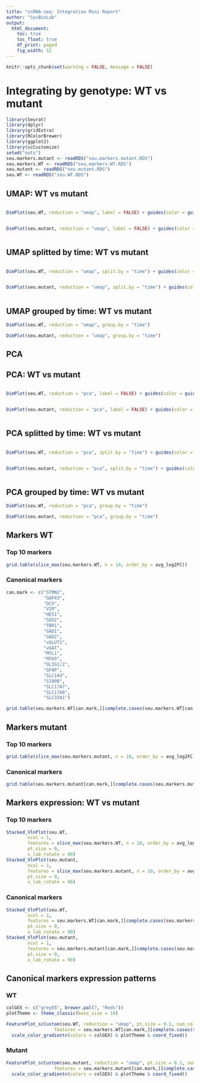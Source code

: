 ```yaml
---  
title: "scRNA-seq: Integration Mini Report"
author: "SysBioLab"
output: 
  html_document:
    toc: true
    toc_float: true
    df_print: paged
    fig_width: 12
---
```


<!-- Sergio Alías, 20231031 -->
<!-- Last modified 20231216 -->

<style type='text/css'>
    body .main-container {
        max-width: 90%;

    }

    .plot_real_size {
      overflow: scroll;
      max-height: 600px;
    }

    .plot_real_size img{
      max-width: none;
      max-height: none;
    }

    embed {
   
  }   
</style>

<style>
.dropdown-content {
  display: none;
}

.dropdown:hover .dropdown-content {
  display: block;
}
</style>

<style>
  .superbigimage{
      overflow-x:scroll;
      white-space: nowrap;
  }

  .superbigimage img{
     max-width: none;
  }


</style>

```r
knitr::opts_chunk$set(warning = FALSE, message = FALSE) 
```

# Integrating by genotype: WT vs mutant

```r
library(Seurat)
library(dplyr)
library(gridExtra)
library(RColorBrewer)
library(ggplot2)
library(scCustomize)
setwd("outs")
seu.markers.mutant <- readRDS("seu.markers.mutant.RDS")
seu.markers.WT <- readRDS("seu.markers.WT.RDS")
seu.mutant <- readRDS("seu.mutant.RDS")
seu.WT <- readRDS("seu.WT.RDS")
```

## UMAP: WT vs mutant

<div class="superbigimage">

```r
DimPlot(seu.WT, reduction = "umap", label = FALSE) + guides(color = guide_legend(override.aes = list(size=4), ncol=1))
```

</div>
<div class="superbigimage">

```r
DimPlot(seu.mutant, reduction = "umap", label = FALSE) + guides(color = guide_legend(override.aes = list(size=4), ncol=1))
```
</div>

## UMAP splitted by time: WT vs mutant

<div class="superbigimage">

```r
DimPlot(seu.WT, reduction = "umap", split.by = "time") + guides(color = guide_legend(override.aes = list(size=4), ncol=1))
```
</div>
<div class="superbigimage">

```r
DimPlot(seu.mutant, reduction = "umap", split.by = "time") + guides(color = guide_legend(override.aes = list(size=4), ncol=1))
```

</div>

## UMAP grouped by time: WT vs mutant

```r
DimPlot(seu.WT, reduction = "umap", group.by = "time")
```

```r
DimPlot(seu.mutant, reduction = "umap", group.by = "time")
```


## PCA

## PCA: WT vs mutant

<div class="superbigimage">

```r
DimPlot(seu.WT, reduction = "pca", label = FALSE) + guides(color = guide_legend(override.aes = list(size=4), ncol=1))
```

</div>
<div class="superbigimage">

```r
DimPlot(seu.mutant, reduction = "pca", label = FALSE) + guides(color = guide_legend(override.aes = list(size=4), ncol=1))
```
</div>

## PCA splitted by time: WT vs mutant

<div class="superbigimage">

```r
DimPlot(seu.WT, reduction = "pca", split.by = "time") + guides(color = guide_legend(override.aes = list(size=4), ncol=1))
```
</div>
<div class="superbigimage">

```r
DimPlot(seu.mutant, reduction = "pca", split.by = "time") + guides(color = guide_legend(override.aes = list(size=4), ncol=1))
```

</div>


## PCA grouped by time: WT vs mutant

```r
DimPlot(seu.WT, reduction = "pca", group.by = "time")
```

```r
DimPlot(seu.mutant, reduction = "pca", group.by = "time")
```


## Markers WT

### Top 10 markers

```r
grid.table(slice_max(seu.markers.WT, n = 10, order_by = avg_log2FC))
```

### Canonical markers

```r
can.mark <- c("STMN2",
              "GAP43",
              "DCX",
              "VIM", 
              "HES1", 
              "SOX2", 
              "TBR1", 
              "GAD1", 
              "GAD2", 
              "vGLUT1", 
              "vGAT", 
              "MYL1", 
              "MYH3", 
              "OLIG1/2", 
              "GFAP", 
              "SLC1A4", 
              "S100B", 
              "SLC17A7", 
              "SLC17A6", 
              "SLC32A1")
```

```r
grid.table(seu.markers.WT[can.mark,][complete.cases(seu.markers.WT[can.mark,]),])
```

## Markers mutant

### Top 10 markers

```r
grid.table(slice_max(seu.markers.mutant, n = 10, order_by = avg_log2FC))
```

### Canonical markers

```r
grid.table(seu.markers.mutant[can.mark,][complete.cases(seu.markers.mutant[can.mark,]),])
```

## Markers expression: WT vs mutant

### Top 10 markers

```r
Stacked_VlnPlot(seu.WT,
        ncol = 1,
        features = slice_max(seu.markers.WT, n = 10, order_by = avg_log2FC)$gene,
        pt.size = 0,
        x_lab_rotate = 90)
Stacked_VlnPlot(seu.mutant,
        ncol = 1,
        features = slice_max(seu.markers.mutant, n = 10, order_by = avg_log2FC)$gene,
        pt.size = 0,
        x_lab_rotate = 90)
```

### Canonical markers

```r
Stacked_VlnPlot(seu.WT,
        ncol = 1,
        features = seu.markers.WT[can.mark,][complete.cases(seu.markers.WT[can.mark,]),]$gene,
        pt.size = 0,
        x_lab_rotate = 90)
Stacked_VlnPlot(seu.mutant,
        ncol = 1,
        features = seu.markers.mutant[can.mark,][complete.cases(seu.markers.mutant[can.mark,]),]$gene,
        pt.size = 0,
        x_lab_rotate = 90)
```

## Canonical markers expression patterns

### WT

```r
colGEX <- c("grey85", brewer.pal(7, "Reds"))
plotTheme <- theme_classic(base_size = 18)

FeaturePlot_scCustom(seu.WT, reduction = "umap", pt.size = 0.1, num_columns = 3,
                  features = seu.markers.WT[can.mark,][complete.cases(seu.markers.WT[can.mark,]),]$gene, order = TRUE) &
  scale_color_gradientn(colors = colGEX) & plotTheme & coord_fixed()
```

### Mutant

```r

FeaturePlot_scCustom(seu.mutant, reduction = "umap", pt.size = 0.1, num_columns = 3,
                  features = seu.markers.mutant[can.mark,][complete.cases(seu.markers.mutant[can.mark,]),]$gene, order = TRUE) &
  scale_color_gradientn(colors = colGEX) & plotTheme & coord_fixed()
```